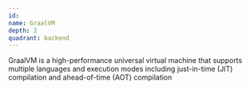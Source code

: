 ```yaml
---
id:
name: GraalVM
depth: 2
quadrant: backend
---
```


GraalVM is a high-performance universal virtual machine that supports multiple languages and execution modes
including just-in-time (JIT) compilation and ahead-of-time (AOT) compilation
